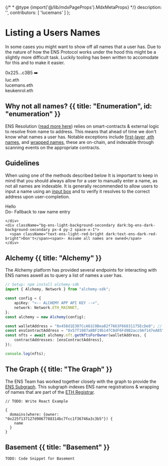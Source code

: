 {/* * @type {import('@/lib/mdxPageProps').MdxMetaProps} */}
description: '',
contributors: [
'lucemans'
]
};

# Listing a Users Names

In some cases you might want to show off all names that a user has. Due to the nature of how the ENS Protocol works under the hood this might be a slightly more difficult task.
Luckily tooling has been written to accomodate for this and to make it easier.

<div className="card1 px-8 py-4 flex justify-center gap-2">
    <span>0x225...c3B5</span>
    <span>➡️</span>
    <div className="block border-l-2 pl-2">
        <div>luc.eth</div>
        <div>lucemans.eth</div>
        <div>keukenrol.eth</div>
    </div>
</div>

## Why not all names? {{ title: "Enumeration", id: "enumeration" }}

ENS Resolution ([read more here](/resolution)) relies on smart-contracts & external logic to resolve from name to address.
This means that ahead of time we don't know what names a user has.
Notable exceptions include [first-layer](/glossary#first-layer) [.eth names](/registry/eth), and [wrapped names](/subnames/wrapper),
these are on-chain, and indexable through scanning events on the appropriate contracts.

## Guidelines

When using one of the methods described below It is important to keep in mind that you should always allow for a user to manually enter a name, as not all names are indexable.
It is generally recommended to allow users to input a name using an [input box](todo-link) and to verify it resolves to the correct address upon user-completion.

<div className="border border-ens-light-border dark:border-ens-dark-border rounded-md not-prose grid grid-cols-2">
  <div className="flex flex-col">
    <div className="grow p-2 flex items-center justify-center">
      <span>Hello</span>
    </div>
    <div className="bg-ens-light-background-secondary dark:bg-ens-dark-background-secondary px-4 py-2 space-x-1">
      <span className="text-ens-light-blue-primary dark:text-ens-dark-blue-primary">Do</span><span>- Fallback to raw name entry</span>
    </div>
  </div>
  <div className="flex flex-col border-l border-ens-light-border dark:border-ens-dark-border">
    <div className="grow p-2 flex items-center justify-center">

    </div>
    <div className="bg-ens-light-background-secondary dark:bg-ens-dark-background-secondary px-4 py-2 space-x-1">
      <span className="text-ens-light-red-bright dark:text-ens-dark-red-bright">Don't</span><span>- Assume all names are owned</span>
    </div>

  </div>
</div>

## Alchemy {{ title: "Alchemy" }}

The Alchemy platform has provided several endpoints for interacting with ENS names aswell as to query a list of names a user has.

```ts {{ title: 'Alchemy', variant: 'alchemy-sdk', link: "https://docs.alchemy.com/docs/how-to-resolve-ens-domains-given-a-wallet-address" }}
// Setup: npm install alchemy-sdk
import { Alchemy, Network } from "alchemy-sdk";

const config = {
    apiKey: "<-- ALCHEMY APP API KEY -->",
    network: Network.ETH_MAINNET,
};
const alchemy = new Alchemy(config);

const walletAddress = "0x458d1E307CcA61C0Bea82f7663F66831175EcDe8"; // replace with wallet address
const ensContractAddress = "0x57f1887a8BF19b14fC0dF6Fd9B2acc9Af147eA85";
const nfts = await alchemy.nft.getNftsForOwner(walletAddress, {
    contractAddresses: [ensContractAddress],
});

console.log(nfts);
```

## The Graph {{ title: "The Graph" }}

The ENS Team has worked together closely with the graph to provide the [ENS Subgraph](https://thegraph.com/hosted-service/subgraph/ensdomains/ens). This subgraph indexes ENS name registrations & wrapping of names that are part of the [ETH Registrar](/registry/eth).

<CodeGroup title="ENS Subgraph">

```tsx {{ title: 'Wagmi (React)', language: 'tsx', variant: 'wagmi', link: "https://thegraph.com/hosted-service/subgraph/ensdomains/ens" }}
// TODO: Write React Example
```

```tsx {{ title: 'GraphQL', language: 'gql', variant: 'gql', link: "https://thegraph.com/hosted-service/subgraph/ensdomains/ens" }}
{
  domains(where: {owner: "0x225f137127d9067788314bc7fcc1f36746a3c3b5"}) {
    name
  }
}
```

</CodeGroup>

## Basement {{ title: "Basement" }}

```tsx {{ title: 'Wagmi (React)', language: 'tsx' }}
TODO: Code Snippet for Basement
```
